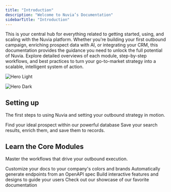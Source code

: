 ```yaml
---
title: "Introduction"
description: "Welcome to Nuvia’s Documentation"
sidebarTitle: "Introduction"
---
```


This is your central hub for everything related to getting started, using, and scaling with the Nuvia platform. Whether you're building your first outbound campaign, enriching prospect data with AI, or integrating your CRM, this documentation provides the guidance you need to unlock the full potential of Nuvia. Explore detailed overviews of each module, step-by-step workflows, and best practices to turn your go-to-market strategy into a scalable, intelligent system of action.

<img
  className="block dark:hidden"
  src="/images/hero-nuvia-light-min.png"
  alt="Hero Light"
  title={true}
/>

<img
  className="hidden dark:block"
  src="/images/hero-nuvia-dark-min.png"
  alt="Hero Dark"
/>

## Setting up

The first steps to using Nuvia and setting your outbound strategy in motion.

<CardGroup cols={2}>
  <Card title="Start with a search" icon="magnifying-glass" href="https://mintlify.com/docs/quickstart">
    Find your ideal prospect within our powerful database
  </Card>
  <Card title="Save to records" icon="record-vinyl" href="https://mintlify.com/docs/development">
    Save your search results, enrich them, and save them to records.
  </Card>
</CardGroup>

## Learn the Core Modules

Master the workflows that drive your outbound execution.

<CardGroup cols={2}>
  <Card title="Customize Style" icon="palette" href="https://mintlify.com/docs/settings/global">
    Customize your docs to your company's colors and brands
  </Card>
  <Card title="Reference APIs" icon="code" href="https://mintlify.com/docs/api-playground/openapi">
    Automatically generate endpoints from an OpenAPI spec
  </Card>
  <Card title="Add Components" icon="screwdriver-wrench" href="https://mintlify.com/docs/content/components/accordions">
    Build interactive features and designs to guide your users
  </Card>
  <Card title="Get Inspiration" icon="stars" href="https://mintlify.com/customers">
    Check out our showcase of our favorite documentation
  </Card>
</CardGroup>